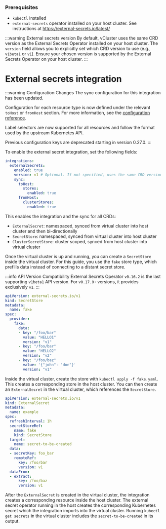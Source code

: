 
<ProAdmonition/>

### Prerequisites

- `kubectl` installed
- `external-secrets` operator installed on your host cluster. See instructions at https://external-secrets.io/latest/

:::warning External secrets version
By default, vCluster uses the same CRD version as the External Secrets Operator installed on your host cluster.
The `version` field allows you to explicitly set which CRD version to use (e.g., `v1beta1` or `v1`).
Ensure your chosen version is supported by the External Secrets Operator on your host cluster.
:::

# External secrets integration

:::warning Configuration Changes
The sync configuration for this integration has been updated.

Configuration for each resource type is now defined under the relevant `toHost` or `fromHost` section.
For more information, see the [configuration reference](#config-reference).

Label selectors are now supported for all resources and follow the format used by the upstream Kubernetes API.

Previous configuration keys are deprecated starting in version 0.27.0.
:::

To enable the external secret integration, set the following fields:

```yaml
integrations:
  externalSecrets:
    enabled: true
    version: v1 # Optional. If not specified, uses the same CRD version as your host cluster's External Secrets Operator
    sync:
      toHost:
        stores:
          enabled: true
      fromHost:
        clusterStores:
          enabled: true
```

This enables the integration and the sync for all CRDs:
- `ExternalSecret`: namespaced, synced from virtual cluster into host cluster and then bi-directionally
- `SecretStore`: namespaced, synced from virtual cluster into host cluster
- `ClusterSecretStore`: cluster scoped, synced from host cluster into virtual cluster

Once the virtual cluster is up and running, you can create a `SecretStore` inside the virtual cluster.
For this guide, you use the `fake` store type, which prefills data instead of connecting to a distant secret store.

:::info API Version Compatibility
External Secrets Operator `v0.16.2` is the last supporting `v1beta1` API version.
For `v0.17.0+` versions, it provides exclusively `v1`.
:::

```yaml
apiVersion: external-secrets.io/v1
kind: SecretStore
metadata:
  name: fake
spec:
  provider:
    fake:
      data:
      - key: "/foo/bar"
        value: "HELLO1"
        version: "v1"
      - key: "/foo/bar"
        value: "HELLO2"
        version: "v2"
      - key: "/foo/baz"
        value: '{"john": "doe"}'
        version: "v1"
```

Inside the virtual cluster, create the store with `kubectl apply -f fake.yaml`.
This creates a corresponding store in the host cluster.
You can then create an `ExternalSecret` in the virtual cluster, which references the `SecretStore`.

```yaml
apiVersion: external-secrets.io/v1
kind: ExternalSecret
metadata:
  name: example
spec:
  refreshInterval: 1h
  secretStoreRef:
    name: fake
    kind: SecretStore
  target:
    name: secret-to-be-created
  data:
  - secretKey: foo_bar
    remoteRef:
      key: /foo/bar
      version: v1
  dataFrom:
  - extract:
      key: /foo/baz
      version: v1
```

After the `ExternalSecret` is created in the virtual cluster, the integration creates a corresponding resource inside the host cluster.
The external secret operator running in the host creates the corresponding Kubernetes secret which the integration imports into the virtual cluster.
Running `kubectl get secrets` in the virtual cluster includes the `secret-to-be-created` in its output.
